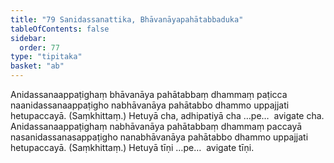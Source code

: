 ```yaml
---
title: "79 Sanidassanattika, Bhāvanāyapahātabbaduka"
tableOfContents: false
sidebar:
  order: 77
type: "tipitaka"
basket: "ab"
---
```



<DynamicBreadcrumb />

<Division number="129">

<Paragraph number="312">
Anidassanaappaṭighaṃ bhāvanāya pahātabbaṃ dhammaṃ paṭicca naanidassanaappaṭigho nabhāvanāya pahātabbo dhammo uppajjati hetupaccayā. (Saṃkhittaṃ.) Hetuyā cha, adhipatiyā cha …pe…  avigate cha.
</Paragraph>

<Paragraph number="313">
Anidassanaappaṭighaṃ nabhāvanāya pahātabbaṃ dhammaṃ paccayā nasanidassanasappaṭigho nanabhāvanāya pahātabbo dhammo uppajjati hetupaccayā. (Saṃkhittaṃ.) Hetuyā tīṇi …pe…  avigate tīṇi.
</Paragraph>
</Division>